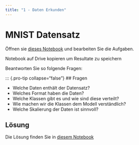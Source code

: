 ```yaml
---
title: "1 - Daten Erkunden"
---
```


# MNIST Datensatz

 
Öffnen sie [dieses Notebook](https://colab.research.google.com/drive/1WZkmGmj99lv_Cd0gWNhhMh4TbTG6dZoJ?usp=sharing) und bearbeiten Sie die Aufgaben. 


::: {.callout-caution}
Notebook auf Drive kopieren um Resultate zu speichern
:::


Beantworten Sie so folgende Fragen:

::: {.pro-tip collapse="false"}
## Fragen

- Welche Daten enthält der Datensatz?
- Welches Format haben die Daten?
- Welche Klassen gibt es und wie sind diese verteilt?
- Wie machen wir die Klassen dem Modell verständlich?
- Welche Skalierung der Daten ist sinnvoll?
 



::: {.callout-note collapse="true"}
## Lösung

Die Lösung finden Sie in [diesem Notebook](https://colab.research.google.com/drive/1Cvtpf5XNIKo_q3OBPQ1n38hZgNxu6VUE?usp=sharing)
:::

